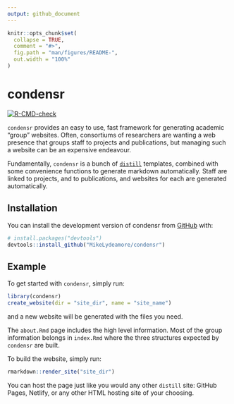 ```yaml
---
output: github_document
---
```


<!-- README.md is generated from README.Rmd. Please edit that file -->

```r
knitr::opts_chunk$set(
  collapse = TRUE,
  comment = "#>",
  fig.path = "man/figures/README-",
  out.width = "100%"
)
```

# condensr

<!-- badges: start -->
[![R-CMD-check](https://github.com/MikeLydeamore/condensr/actions/workflows/R-CMD-check.yaml/badge.svg)](https://github.com/MikeLydeamore/condensr/actions/workflows/R-CMD-check.yaml)
<!-- badges: end -->

`condensr` provides an easy to use, fast framework for generating academic "group" websites. Often, consortiums of researchers are wanting a web presence that groups staff to projects and publications, but managing such a website can be an expensive endeavour.

Fundamentally, `condensr` is a bunch of [`distill`](https://rstudio.github.io/distill/) templates, combined with some convenience functions to generate markdown automatically. Staff are linked to projects, and to publications, and websites for each are generated automatically.

## Installation

You can install the development version of condensr from [GitHub](https://github.com/) with:

``` r
# install.packages("devtools")
devtools::install_github("MikeLydeamore/condensr")
```

## Example

To get started with `condensr`, simply run:

```r
library(condensr)
create_website(dir = "site_dir", name = "site_name")
```

and a new website will be generated with the files you need.

The `about.Rmd` page includes the high level information. Most of the group information belongs in `index.Rmd` where the three structures expected by `condensr` are built.

To build the website, simply run:

```r
rmarkdown::render_site("site_dir")
```

You can host the page just like you would any other `distill` site: GitHub Pages, Netlify, or any other HTML hosting site of your choosing.